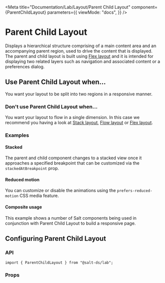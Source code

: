 
<Meta
  title="Documentation/Lab/Layout/Parent Child Layout"
  component={ParentChildLayout}
  parameters={{
    viewMode: "docs",
  }}
/>

# Parent Child Layout

Displays a hierarchical structure comprising of a main content area and an accompanying parent region, used to drive the content that is displayed.
The parent and child layout is built using [Flex layout](?path=/docs/documentation-core-layout-flex-layout--page) and it is intended for displaying two related layers such as navigation and associated content or a preferences dialog.

<Canvas>
  <Story id="lab-layout-parent-child-layout--default" />
</Canvas>

## Use Parent Child Layout when...

You want your layout to be split into two regions in a responsive manner.

### Don't use Parent Child Layout when...

You want your layout to flow in a single dimension. In this case we recommend you having a look at [Stack layout](?path=/docs/documentation-core-layout-stack-layout--page), [Flow layout](?path=/docs/documentation-core-layout-flow-layout--page) or [Flex layout](?path=/docs/documentation-core-layout-flex-layout--page).

### Examples

#### Stacked

The parent and child component changes to a stacked view once it approaches a specified breakpoint that can be customized via the `stackedAtBreakpoint` prop.

<Canvas>
  <Story id="lab-layout-parent-child-layout--toolkit-stacked" />
</Canvas>

#### Reduced motion

You can customize or disable the animations using the `prefers-reduced-motion` CSS media feature.

<Canvas>
  <Story id="lab-layout-parent-child-layout--salt-reduced-motion" />
</Canvas>

#### Composite usage

This example shows a number of Salt components being used in conjunction with Parent Child Layout to build a responsive page.

<Canvas>
  <Story id="lab-layout-parent-child-layout--composite" />
</Canvas>

## Configuring Parent Child Layout

### API

```
import { ParentChildLayout } from "@salt-ds/lab";
```

### Props

<ArgsTable of={ParentChildLayout} />

<HelpAndSupport />
